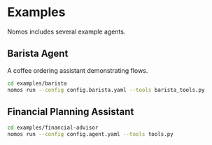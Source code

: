 # Examples

Nomos includes several example agents.

## Barista Agent

A coffee ordering assistant demonstrating flows.

```bash
cd examples/barista
nomos run --config config.barista.yaml --tools barista_tools.py
```

## Financial Planning Assistant

```bash
cd examples/financial-advisor
nomos run --config config.agent.yaml --tools tools.py
```
